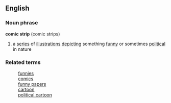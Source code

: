 ==English==
===Noun phrase===
'''comic strip''' (comic strips)
# a [[series]] of [[illustration]]s [[depict]]ing something [[funny]] or sometimes [[political]] in nature
===Related terms===
:[[funnies]]
:[[comics]]
:[[funny papers]]
:[[cartoon]]
:[[political cartoon]]